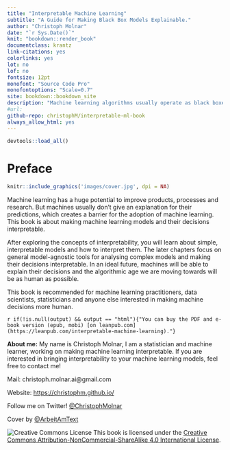 ```yaml
---
title: "Interpretable Machine Learning"
subtitle: "A Guide for Making Black Box Models Explainable."
author: "Christoph Molnar"
date: "`r Sys.Date()`"
knit: "bookdown::render_book"
documentclass: krantz
link-citations: yes
colorlinks: yes
lot: no
lof: no
fontsize: 12pt
monofont: "Source Code Pro"
monofontoptions: "Scale=0.7"
site: bookdown::bookdown_site
description: "Machine learning algorithms usually operate as black boxes and it is unclear how they derived a certain decision. This book is a guide for practitioners on how to make machine learning decisions more interpretable."
#url:
github-repo: christophM/interpretable-ml-book
always_allow_html: yes
---
```

```r
devtools::load_all()
```


# Preface {-}
```r
knitr::include_graphics('images/cover.jpg', dpi = NA)
```

Machine learning has a huge potential to improve products, processes and research. But machines usually don’t give an explanation for their predictions, which creates a barrier for the adoption of machine learning. This book is about making machine learning models and their decisions interpretable.

After exploring the concepts of interpretability, you will learn about simple, interpretable models and how to interpret them. The later chapters focus on general model-agnostic tools for analysing complex models and making their decisions interpretable. In an ideal future, machines will be able to explain their decisions and the algorithmic age we are moving towards will be as human as possible.

This book is recommended for machine learning practitioners, data scientists, statisticians and anyone else interested in making machine decisions more human.

`r if(!is.null(output) && output == "html"){"You can buy the PDF and e-book version (epub, mobi) [on leanpub.com](https://leanpub.com/interpretable-machine-learning)."}`

**About me:** My name is Christoph Molnar, I am a statistician and machine learner, working on making machine learning interpretable.
If you are interested in bringing interpretability to your machine learning models, feel free to contact me!

Mail: christoph.molnar.ai@gmail.com

Website: [https://christophm.github.io/](https://christophm.github.io/)

Follow me on Twitter! [\@ChristophMolnar](https://twitter.com/ChristophMolnar)

Cover by [\@ArbeitAmText](https://twitter.com/ArbeitAmText)


 ![Creative Commons License](images/by-nc-sa.png)
This book is licensed under the [Creative Commons Attribution-NonCommercial-ShareAlike 4.0 International License](http://creativecommons.org/licenses/by-nc-sa/4.0/).
